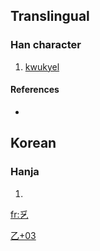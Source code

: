 ==Translingual==

===Han character===
{{Han char|rn=5|rad=乙|as=03|sn=4|four=|canj=竹金弓 (HCN)}}

# [[kwukyel]]

====References====
* {{Han ref|kx=0084.071|dj=0171.041|hdz=10051.161|uh=4E65|ud=20069}}

==Korean==

===Hanja===
{{ko-hanja|hangeul=[[홀]]|rv=hol|mr=hol}}

# {{defn|Korean}}

[[Category:Korean-only CJKV Characters|乙+03]]

[[fr:乥]]